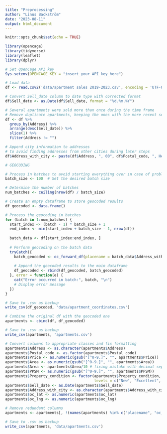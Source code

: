 ```yaml
---
title: "Preprocessing"
author: "Linus Backström"
date: "2023-08-11"
output: html_document
---
```


```r
knitr::opts_chunk$set(echo = TRUE)

library(opencage)
library(tidyverse)
library(leaflet)
library(dplyr)
```

```r
# Set OpenCage API key
Sys.setenv(OPENCAGE_KEY = "insert_your_API_key_here")
```

```r
# Load data
df <- read.csv2('data/apartment sales 2019-2023.csv', encoding = 'UTF-8')

# Convert Sell_date column to date type with corrected format
df$Sell_date <- as.Date(df$Sell_date, format = "%d.%m.%Y")

# Several apartments were sold more than once during the time frame
# Remove duplicate apartments, keeping the ones with the more recent sell date
df <- df %>%
  group_by(Address) %>%
  arrange(desc(Sell_date)) %>%
  slice(1) %>%
  filter(Address != "")

# Append city information to addresses
# to avoid finding addresses from other cities during later steps
df$Address_with_city <- paste(df$Address, ", 00", df$Postal_code, ", Helsinki, Finland", sep = "")
```

```r
# GEOCODING

# Process in batches to avoid starting everything over in case of problems
batch_size <- 100  # Set the desired batch size

# Determine the number of batches
num_batches <- ceiling(nrow(df) / batch_size)

# Create an empty dataframe to store geocoded results
df_geocoded <- data.frame()

# Process the geocoding in batches
for (batch in 1:num_batches) {
  start_index <- (batch - 1) * batch_size + 1
  end_index <- min(start_index + batch_size - 1, nrow(df))
  
  batch_data <- df[start_index:end_index, ]
  
  # Perform geocoding on the batch data
  tryCatch({
    batch_geocoded <- oc_forward_df(placename = batch_data$Address_with_city, countrycode = "FI", limit = 1, no_annotations = TRUE)
    
    # Append the geocoded results to the main dataframe
    df_geocoded <- rbind(df_geocoded, batch_geocoded)
  }, error = function(e) {
    cat("Error occurred in batch:", batch, "\n")
    # Display error message
  })
}

# Save to .csv as backup
write_csv(df_geocoded, 'data/apartment_coordinates.csv')
```

```r
# Combine the original df with the geocoded one
apartments <- cbind(df, df_geocoded)

# Save to .csv as backup
write_csv(apartments, 'apartments.csv')
```

```r
# Convert columns to appropriate classes and fix formatting
apartments$Address <- as.character(apartments$Address)
apartments$Postal_code <- as.factor(apartments$Postal_code)
apartments$Price <- as.numeric(gsub("[^0-9.]", "", apartments$Price))
apartments$Area <- as.numeric(gsub("[^0-9.]", "", apartments$Area))
apartments$Area <- apartments$Area/10 # fixing mistake with decimal separator
apartments$PPSM <- as.numeric(gsub("[^0-9.]", "", apartments$PPSM))
apartments$Property_condition <- factor(apartments$Property_condition,
                                        levels = c("New", "Excellent", "Good", "Satisfactory", "Adequate", "Unknown"))
apartments$Sell_date <- as.Date(apartments$Sell_date)
apartments$Address_with_city <- as.character(apartments$Address_with_city)
apartments$oc_lat <- as.numeric(apartments$oc_lat)
apartments$oc_lng <- as.numeric(apartments$oc_lng)

# Remove redundant columns
apartments <- apartments[, !(names(apartments) %in% c("placename", "oc_formatted"))]

# Save to .csv as backup
write_csv(apartments, 'data/apartments.csv')
```

